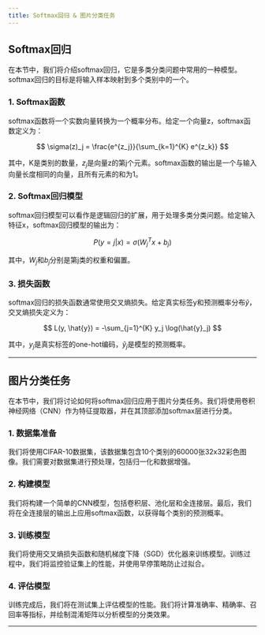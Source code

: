 ```yaml
---
title: Softmax回归 & 图片分类任务
---
```


## Softmax回归

在本节中，我们将介绍softmax回归，它是多类分类问题中常用的一种模型。softmax回归的目标是将输入样本映射到多个类别中的一个。

### 1. Softmax函数

softmax函数将一个实数向量转换为一个概率分布。给定一个向量z，softmax函数定义为：

$$
\sigma(z)_j = \frac{e^{z_j}}{\sum_{k=1}^{K} e^{z_k}}
$$

其中，K是类别的数量，$z_j$是向量z的第j个元素。softmax函数的输出是一个与输入向量长度相同的向量，且所有元素的和为1。

### 2. Softmax回归模型

softmax回归模型可以看作是逻辑回归的扩展，用于处理多类分类问题。给定输入特征x，softmax回归模型的输出为：

$$
P(y=j|x) = \sigma(W_j^T x + b_j)
$$

其中，$W_j$和$b_j$分别是第j类的权重和偏置。

### 3. 损失函数

softmax回归的损失函数通常使用交叉熵损失。给定真实标签y和预测概率分布$\hat{y}$，交叉熵损失定义为：

$$
L(y, \hat{y}) = -\sum_{j=1}^{K} y_j \log(\hat{y}_j)
$$

其中，$y_j$是真实标签的one-hot编码，$\hat{y}_j$是模型的预测概率。

---

## 图片分类任务

在本节中，我们将讨论如何将softmax回归应用于图片分类任务。我们将使用卷积神经网络（CNN）作为特征提取器，并在其顶部添加softmax层进行分类。

### 1. 数据集准备

我们将使用CIFAR-10数据集，该数据集包含10个类别的60000张32x32彩色图像。我们需要对数据集进行预处理，包括归一化和数据增强。

### 2. 构建模型

我们将构建一个简单的CNN模型，包括卷积层、池化层和全连接层。最后，我们将在全连接层的输出上应用softmax函数，以获得每个类别的预测概率。

### 3. 训练模型

我们将使用交叉熵损失函数和随机梯度下降（SGD）优化器来训练模型。训练过程中，我们将监控验证集上的性能，并使用早停策略防止过拟合。

### 4. 评估模型

训练完成后，我们将在测试集上评估模型的性能。我们将计算准确率、精确率、召回率等指标，并绘制混淆矩阵以分析模型的分类效果。

---